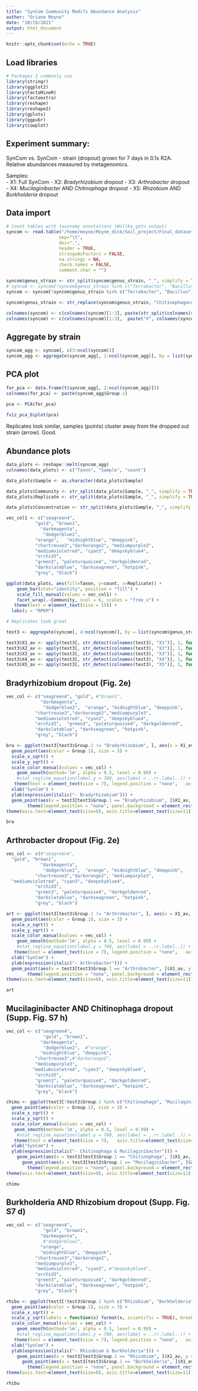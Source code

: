 ```yaml
---
title: "SynCom Community Modifs Abundance Analysis"
author: "Oriane Moyne"
date: "10/19/2021"
output: html_document
---
```


```r
knitr::opts_chunk$set(echo = TRUE)
```

## Load libraries

```r
# Packages I commonly use
library(stringr)
library(ggplot2)
library(FactoMineR)
library(factoextra)
library(reshape)
library(reshape2)
library(gplots)
library(ggpubr)
library(cowplot)
```

## Experiment summary:

SynCom vs. SynCom - strain (dropout) grown for 7 days in 0.1x R2A. Relative abundances measured by metagenomics.  

Samples:  
- X1: Full SynCom
- X2: _Bradyrhizobium_ dropout
- X3: _Arthrobacter_ dropout
- X4: _Mucilaginibacter_ AND _Chitinophaga_ dropout
- X5: _Rhizobium_ AND _Burkholderia_ dropout

## Data import 

```r
# Count tables with taxonomy annotations (Woltka gotu output)
syncom <- read.table("/home/moyne/Moyne_disk/Soil_project/Final_datasets/PROBIOTOCS_EXPT_3/Dropout_expt2_Syncom_formatted_filtered_corrected_RPKM.tsv", 
                    sep="\t", 
                    dec=".", 
                    header = TRUE, 
                    stringsAsFactors = FALSE, 
                    na.strings = NA, 
                    check.names = FALSE, 
                    comment.char = "")

syncom$genus_strain <- str_split(syncom$genus_strain, "_", simplify = TRUE)[,1]
# syncom <- syncom[!syncom$genus_strain %in% c("Terrabacter", "Bacillus", "Marmoricola", "Mycobacterium"), ]
syncom <- syncom[!syncom$genus_strain %in% c("Terrabacter", "Bacillus"), ]

syncom$genus_strain <- str_replace(syncom$genus_strain, "Chitinophagaceae", "Niastella")

colnames(syncom) <- c(colnames(syncom)[1:3], paste(str_split(colnames(syncom[, 4:ncol(syncom)]), "_", simplify = TRUE)[,1], str_split(colnames(syncom[, 4:ncol(syncom)]), "_", simplify = TRUE)[,2], sep = "_"))
colnames(syncom) <- c(colnames(syncom)[1:3],  paste("X", colnames(syncom[, 4:ncol(syncom)]), sep = ""))
```


## Aggregate by strain

```r
syncom_agg <- syncom[, c(3:ncol(syncom))]
syncom_agg <- aggregate(syncom_agg[, 2:ncol(syncom_agg)], by = list(syncom_agg$genus_strain), sum)
```

## PCA plot

```r
for_pca <- data.frame(t(syncom_agg[, 2:ncol(syncom_agg)]))
colnames(for_pca) <- paste(syncom_agg$Group.1)
                             
pca <- PCA(for_pca)

fviz_pca_biplot(pca)
```

Replicates look similar, samples (points) cluster away from the dropped out strain (arrow). Good.


## Abundance plots


```r
data_plots <- reshape::melt(syncom_agg)
colnames(data_plots) <- c("Taxon", "Sample", "count")

data_plots$Sample <- as.character(data_plots$Sample)

data_plots$Community <- str_split(data_plots$Sample, "_", simplify = TRUE)[, 1]
data_plots$Replicate <- str_split(data_plots$Sample, "_", simplify = TRUE)[, 2]

data_plots$Concentration <- str_split(data_plots$Sample, "_", simplify = TRUE)[, 2]
```



```r
vec_col1 <- c("seagreen4", 
           "gold", "brown1", 
             "darkmagenta",
              "dodgerblue2",  
           "orange",   "midnightblue", "deeppink",
           "chartreuse3","darkorange2", "mediumpurple3",  
           "mediumvioletred", "cyan3", "deepskyblue4", 
           "orchid3",  
           "green3", "paleturquoise4", "darkgoldenrod", 
           "darkslateblue", "darkseagreen", "hotpink",
           "grey", "black")
```


```r
ggplot(data_plots, aes(fill=Taxon, y=count, x=Replicate)) + 
    geom_bar(stat="identity", position = "fill") +
    scale_fill_manual(values = vec_col1) +
    facet_wrap(.~Community, ncol = 6, scales = "free_x") +
   theme(text = element_text(size = 15)) +
  labs(y = "RPKM") 

# Replicates look great
```


```r
test3 <- aggregate(syncom[, 4:ncol(syncom)], by = list(syncom$genus_strain), sum)

test3$X1_av <- apply(test3[, str_detect(colnames(test3), "X1")], 1, function(x)mean(x, na.rm = TRUE))
test3$X2_av <- apply(test3[, str_detect(colnames(test3), "X2")], 1, function(x)mean(x, na.rm = TRUE))
test3$X3_av <- apply(test3[, str_detect(colnames(test3), "X3")], 1, function(x)mean(x, na.rm = TRUE))
test3$X4_av <- apply(test3[, str_detect(colnames(test3), "X4")], 1, function(x)mean(x, na.rm = TRUE))
test3$X5_av <- apply(test3[, str_detect(colnames(test3), "X5")], 1, function(x)mean(x, na.rm = TRUE))
```


## Bradyrhizobium dropout (Fig. 2e)

```r
vec_col <- c("seagreen4", "gold", #"brown1", 
             "darkmagenta",
              "dodgerblue2",  "orange", "midnightblue", "deeppink",
           "chartreuse3","darkorange2","mediumpurple3", 
           "mediumvioletred", "cyan3", "deepskyblue4", 
           "orchid3",  "green3", "paleturquoise4", "darkgoldenrod", 
           "darkslateblue", "darkseagreen", "hotpink",
           "grey", "black")

bra <- ggplot(test3[test3$Group.1 != "Bradyrhizobium", ], aes(x = X1_av, y = X2_av)) +
  geom_point(aes(color = Group.1), size = 3) +
  scale_x_sqrt() +
  scale_y_sqrt() +
  scale_color_manual(values = vec_col) +
    geom_smooth(method='lm', alpha = 0.5, level = 0.99) +
    #stat_regline_equation(label.y = 700, aes(label = ..rr.label..)) +
   theme(text = element_text(size = 7), legend.position = "none",   axis.title=element_text(size=10)) +
  xlab("SynCom") +
  ylab(expression(italic("- Bradyrhizobium"))) +
  geom_point(aes(x = test3[test3$Group.1 == "Bradyrhizobium", ]$X1_av, y = test3[test3$Group.1 == "Bradyrhizobium", ]$X2_av), color = "brown1", shape = 8, size = 2.5, fill = "brown1") +
        theme(legend.position = "none", panel.background = element_rect(fill = "white"), panel.grid.major = element_line(colour = "gray92"), panel.grid.minor = element_line(colour = "gray95"))  +
theme(axis.text=element_text(size=8), axis.title=element_text(size=11)) +   theme(axis.text.x = element_text(angle = 45, hjust=1))

bra
```

## Arthrobacter dropout (Fig. 2e)

```r
vec_col <- c(#"seagreen4", 
  "gold", "brown1", 
             "darkmagenta",
              "dodgerblue2",  "orange", "midnightblue", "deeppink",
           "chartreuse3","darkorange2", "mediumpurple3",
  "mediumvioletred", "cyan3", "deepskyblue4", 
           "orchid3",  
           "green3", "paleturquoise4", "darkgoldenrod", 
           "darkslateblue", "darkseagreen", "hotpink",
           "grey", "black")

art <- ggplot(test3[test3$Group.1 != "Arthrobacter", ], aes(x = X1_av, y = X3_av)) +
  geom_point(aes(color = Group.1), size = 3) +
  scale_x_sqrt() +
  scale_y_sqrt() +
  scale_color_manual(values = vec_col) +
    geom_smooth(method='lm', alpha = 0.5, level = 0.99) +
    #stat_regline_equation(label.y = 700, aes(label = ..rr.label..)) +
   theme(text = element_text(size = 7), legend.position = "none",   axis.title=element_text(size=10)) +
  xlab("SynCom") +
  ylab(expression(italic("- Arthrobacter"))) +
  geom_point(aes(x = test3[test3$Group.1 == "Arthrobacter", ]$X1_av, y = test3[test3$Group.1 == "Arthrobacter", ]$X3_av), color = "seagreen4", shape = 8, size = 2.5, fill = "seagreen4") +
        theme(legend.position = "none", panel.background = element_rect(fill = "white"), panel.grid.major = element_line(colour = "gray92"), panel.grid.minor = element_line(colour = "gray95"))  +
theme(axis.text=element_text(size=8), axis.title=element_text(size=11)) +   theme(axis.text.x = element_text(angle = 45, hjust=1))

art
```

## Mucilaginibacter AND Chitinophaga dropout (Supp. Fig. S7 h)

```r
vec_col <- c("seagreen4", 
              "gold", "brown1", 
             "darkmagenta",
              "dodgerblue2",  #"orange", 
             "midnightblue", "deeppink",
           "chartreuse3",#"darkorange2",
           "mediumpurple3", 
          "mediumvioletred", "cyan3", "deepskyblue4", 
           "orchid3",  
           "green3", "paleturquoise4", "darkgoldenrod", 
           "darkslateblue", "darkseagreen", "hotpink",
           "grey", "black")

chimu <- ggplot(test3[!test3$Group.1 %in% c("Chitinophaga", "Mucilaginibacter"), ], aes(x = X1_av, y = X4_av)) +
  geom_point(aes(color = Group.1), size = 3) +
  scale_x_sqrt() +
  scale_y_sqrt() +
  scale_color_manual(values = vec_col) +
   geom_smooth(method='lm', alpha = 0.5, level = 0.99) +
    #stat_regline_equation(label.y = 700, aes(label = ..rr.label..)) +
   theme(text = element_text(size = 7),   axis.title=element_text(size=10)) +
  xlab("SynCom") +
  ylab(expression(italic("- Chitinophaga & Mucilaginibacter"))) +
    geom_point(aes(x = test3[test3$Group.1 == "Chitinophaga", ]$X1_av, y = test3[test3$Group.1 == "Chitinophaga", ]$X4_av), color = "orange", shape = 6, size = 2.5, fill = "orange") +
      geom_point(aes(x = test3[test3$Group.1 == "Mucilaginibacter", ]$X1_av, y = test3[test3$Group.1 == "Mucilaginibacter", ]$X4_av), color = "darkorange2", shape = 6, size = 2.5, fill = "darkorange2") +
        theme(legend.position = "none", panel.background = element_rect(fill = "white"), panel.grid.major = element_line(colour = "gray92"), panel.grid.minor = element_line(colour = "gray95"))  +
theme(axis.text=element_text(size=8), axis.title=element_text(size=11)) +   theme(axis.text.x = element_text(angle = 45, hjust=1))

chimu
```

## Burkholderia AND Rhizobium dropout (Supp. Fig. S7 d)


```r

vec_col <- c("seagreen4", 
              "gold", "brown1", 
             "darkmagenta",
              #"dodgerblue2",  
             "orange", 
             "midnightblue", "deeppink",
           "chartreuse3","darkorange2",
           "mediumpurple3", 
           "mediumvioletred", "cyan3", #"deepskyblue4", 
           "orchid3",  
           "green3", "paleturquoise4", "darkgoldenrod", 
           "darkslateblue", "darkseagreen", "hotpink",
           "grey", "black")

rhibu <- ggplot(test3[!test3$Group.1 %in% c("Rhizobium", "Burkholderia"), ], aes(x = X1_av, y = X5_av)) +
  geom_point(aes(color = Group.1), size = 3) +
  scale_x_sqrt() +
  scale_y_sqrt(labels = function(x) format(x, scientific = TRUE), breaks = c(200000, 400000,1000000)) +
  scale_color_manual(values = vec_col) +
    geom_smooth(method='lm', alpha = 0.5, level = 0.99) +
    #stat_regline_equation(label.y = 700, aes(label = ..rr.label..)) +
   theme(text = element_text(size = 7), legend.position = "none",   axis.title=element_text(size=10)) +
  xlab("SynCom") +
  ylab(expression(italic("- Rhizobium & Burkholderia"))) +
    geom_point(aes(x = test3[test3$Group.1 == "Rhizobium", ]$X1_av, y = test3[test3$Group.1 == "Rhizobium", ]$X5_av), color = "deepskyblue4", shape = 6, size = 2.5, fill = "deepskyblue4") +
      geom_point(aes(x = test3[test3$Group.1 == "Burkholderia", ]$X1_av, y = test3[test3$Group.1 == "Burkholderia", ]$X5_av), color = "dodgerblue2", shape = 6, size = 2.5, fill = "dodgerblue2") +
        theme(legend.position = "none", panel.background = element_rect(fill = "white"), panel.grid.major = element_line(colour = "gray92"), panel.grid.minor = element_line(colour = "gray95"))  +
theme(axis.text=element_text(size=8), axis.title=element_text(size=11)) +   theme(axis.text.x = element_text(angle = 45, hjust=1))

rhibu
```
